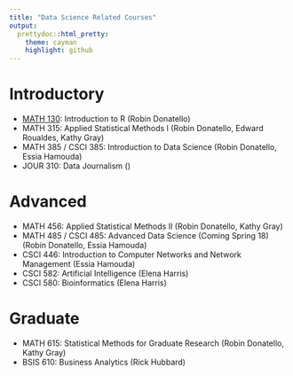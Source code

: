 ```yaml
---
title: "Data Science Related Courses"
output:
  prettydoc::html_pretty:
    theme: cayman
    highlight: github
---
```


# Introductory

* [MATH 130](http://www.norcalbiostat.com/MATH130/home_130.html): Introduction to R (Robin Donatello)
* MATH 315: Applied Statistical Methods I (Robin Donatello, Edward Roualdes, Kathy Gray)
* MATH 385 / CSCI 385: Introduction to Data Science (Robin Donatello, Essia Hamouda)
* JOUR 310: Data Journalism ()


# Advanced

* MATH 456: Applied Statistical Methods II (Robin Donatello, Kathy Gray)
* MATH 485 / CSCI 485: Advanced Data Science (Coming Spring 18) (Robin Donatello, Essia Hamouda)
* CSCI 446: Introduction to Computer Networks and Network Management (Essia Hamouda)
* CSCI 582: Artificial Intelligence (Elena Harris)
* CSCI 580: Bioinformatics (Elena Harris)


# Graduate

* MATH 615: Statistical Methods for Graduate Research (Robin Donatello, Kathy Gray)
* BSIS 610: Business Analytics (Rick Hubbard)

